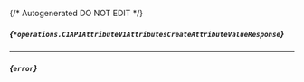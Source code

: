 {/* Autogenerated DO NOT EDIT  */}

##### *{`*operations.C1APIAttributeV1AttributesCreateAttributeValueResponse`}*
<Collapsible defaultOpen openLabel={Labels.showProperties} closeLabel={Labels.hideProperties}>
    <C1APIAttributeV1AttributesCreateAttributeValueResponse/>
</Collapsible>

---
##### *{`error`}*


